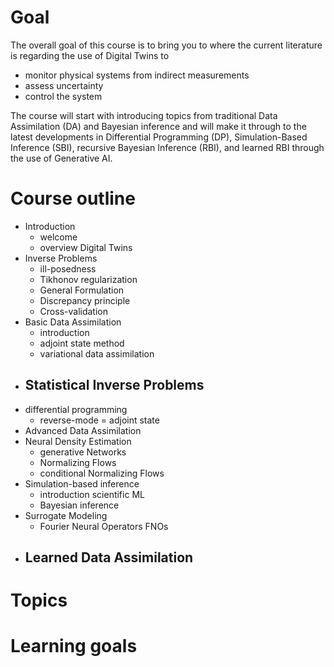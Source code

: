 # Goal

The overall goal of this course is to bring you to where the current literature is regarding the use of Digital Twins to

- monitor physical systems from indirect measurements
- assess uncertainty
- control the system

The course will start with introducing topics from traditional Data Assimilation (DA) and Bayesian inference and will make it through to the latest developments in Differential Programming (DP), Simulation-Based Inference (SBI), recursive Bayesian Inference (RBI), and learned RBI through the use of Generative AI.

# Course outline {#sec-outline}

- Introduction
  - welcome
  - overview Digital Twins
- Inverse Problems
  - ill-posedness
  - Tikhonov regularization
  - General Formulation
  - Discrepancy principle
  - Cross-validation
- Basic Data Assimilation
  - introduction
  - adjoint state method
  - variational data assimilation
- Statistical Inverse Problems
  -
- differential programming
  - reverse-mode = adjoint state
- Advanced Data Assimilation
- Neural Density Estimation
  - generative Networks
  - Normalizing Flows
  - conditional Normalizing Flows
- Simulation-based inference
  - introduction scientific ML
  - Bayesian inference
- Surrogate Modeling
  - Fourier Neural Operators FNOs
- Learned Data Assimilation
  - 

# Topics {#sec-topics}

# Learning goals {#sec-goals}
